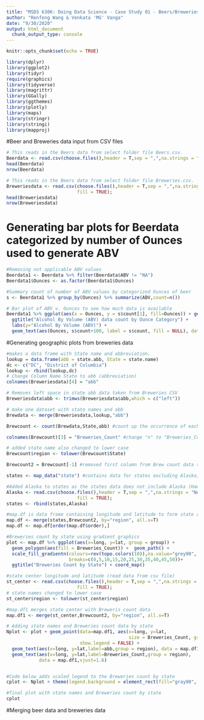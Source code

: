 ```yaml
---
title: "MSDS 6306: Doing Data Science - Case Study 01 - Beers/Breweries Dataset"
author: "Renfeng Wang & Venkata 'MG' Vanga"
date: "9/30/2020"
output: html_document
  chunk_output_type: console
---
```


```r
knitr::opts_chunk$set(echo = TRUE)
```

```r
library(dplyr)
library(ggplot2)
library(tidyr)
require(graphics)
library(tidyverse)
library(magrittr)
library(GGally)
library(ggthemes)
library(plotly)
library(maps)
library(stringr)
library(stringi)
library(mapproj)

```


#Beer and Breweries data input from CSV files
```r
# This reads in the Beers data from select folder file Beers.csv.
Beerdata <- read.csv(choose.files(),header = T,sep = ",",na.strings = "NA",fill = TRUE);
head(Beerdata)
nrow(Beerdata)
```

```r
# This reads in the Beers data from select folder file Breweries.csv.
Breweriesdata <- read.csv(choose.files(),header = T,sep = ",",na.strings = "NA",
                          fill = TRUE);
head(Breweriesdata)
nrow(Breweriesdata)
```

# Generating bar plots for Beerdata categorized by number of Ounces used to generate ABV
```r
#Removing not applicable ABV values
Beerdata1 <- Beerdata %>% filter(Beerdata$ABV != "NA") 
Beerdata1$Ounces <- as.factor(Beerdata1$Ounces)

#Summary count of number of ABV values by categorized Ounces of beer
s <- Beerdata1 %>% group_by(Ounces) %>% summarize(ABV,count=n())

# Bar plot of ABV v. Ounces to see how much data is available
Beerdata1 %>% ggplot(aes(x = Ounces, y = s$count[1], fill=Ounces)) + geom_col() +
  ggtitle("Alcohol By Volume (ABV) data count by Ounce Category") +
  labs(y="Alcohol By Volume (ABV)") + 
  geom_text(aes(Ounces, s$count+100, label = s$count, fill = NULL), data = s)
```

#Generating geographic plots from breweries data
```r
#makes a data frame with State name and abbreviation.
lookup = data.frame(abb = state.abb, State = state.name)
dc <- c("DC", "District of Columbia")
lookup <- rbind(lookup,dc)
# Change Column Name State to abb (abbreviation)
colnames(Breweriesdata)[4] = "abb" 

# Removes left space in state abb data taken from Breweries CSV
Breweriesdata$abb <- trimws(Breweriesdata$abb,which = c("left"))  

# make one dataset with state names and abb
Brewdata <- merge(Breweriesdata,lookup,"abb") 

Brewcount <- count(Brewdata,State,abb) #count up the occurrence of each state

colnames(Brewcount)[3] = "Breweries_Count" #change "n" to "Breweries_Count"

# added state name also changed to lower case
Brewcount$region <- tolower(Brewcount$State) 

Brewcount2 = Brewcount[-1] #removed first column from Brew count data state name 

states <- map_data("state") #contains data for states excluding Alaska, Hawaii

#Added Alaska to states as the states data does not include Alaska (Hawaii not in data so did not include in below data)
Alaska <- read.csv(choose.files(),header = T,sep = ",",na.strings = "NA",
                          fill = TRUE);
states <- rbind(states,Alaska)

#map.df is data frame containing longitude and latitude to form state and breweries count by state
map.df <- merge(states,Brewcount2, by="region", all.x=T)
map.df <- map.df[order(map.df$order),]

#Breweries count by state using gradient graphics
plot <- map.df %>% ggplot(aes(x=long, y=lat, group = group)) +
  geom_polygon(aes(fill = Breweries_Count)) +  geom_path() + 
  scale_fill_gradientn(colours=rev(topo.colors(10)),na.value="grey90",
                       breaks=c(0,5,10,15,20,25,30,35,40,45,50))+
  ggtitle("Breweries Count by State") + coord_map()

#state center longitude and latitude (read data from csv file)
st_center <- read.csv(choose.files(),header = T,sep = ",",na.strings = "NA",
                          fill = TRUE);
# state names changed to lower case
st_center$region <- tolower(st_center$region) 

#map.df1 merges state center with Breweris count data
map.df1 <- merge(st_center,Brewcount2, by="region", all.x=T)

# Adding state names and Breweries count data by state 
Nplot <- plot + geom_point(data=map.df1, aes(x=long, y=lat, 
                                             size = Breweries_Count, group = region),
                           show.legend = FALSE) + 
  geom_text(aes(x=long, y=lat,label=abb,group = region), data = map.df1,vjust=-1.2) +
  geom_text(aes(x=long, y=lat,label=Breweries_Count,group = region), 
            data = map.df1,vjust=1.6)


#Code below adds scaled legend to the Breweries count by state
cplot <- Nplot + theme(legend.background = element_rect(fill="gray90", size=10, linetype="dotted"),legend.key.height = unit(4,"lines"))

#final plot with state names and Breweries count by state
cplot

```
#Merging beer data and breweries data
```r


```